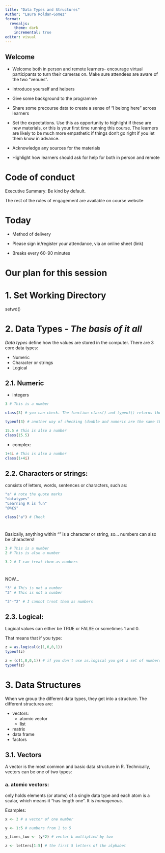 ```yaml
---
title: "Data Types and Structures"
Author: "Laura Roldan-Gomez"
format:
  revealjs: 
    theme: dark
    incremental: true
editor: visual
---
```


## Welcome

-   Welcome both in person and remote learners- encourage virtual participants to turn their cameras on. Make sure attendees are aware of the two "venues".

-   Introduce yourself and helpers 

-   Give some background to the programme

-   Share some precourse data to create a sense of "I belong here" across learners

-   Set the expectations. Use this as opportunity to highlight if these are new materials, or this is your first time running this course. The learners are likely to be much more empathetic if things don't go right if you let them know in advance.

-   Acknowledge any sources for the materials

-   Highlight how learners should ask for help for both in person and remote

# Code of conduct

Executive Summary: Be kind by default.

The rest of the rules of engagement are available on course website

# Today

-   Method of delivery

-   Please sign in/register your attendance, via an online sheet (link)

-   Breaks every 60-90 minutes

# Our plan for this session

# 1. Set Working Directory

setwd()

# 2. Data Types - *The basis of it all*

*Data types* define how the values are stored in the computer. There are 3 core data types:

-   Numeric
-   Character or strings
-   Logical

## 2.1. Numeric

-   integers

```r
3 # This is a number
```

```r
class(3) # you can check. The function class() and typeof() returns the datatype of an object
```

```r
typeof(3) # another way of checking (double and numeric are the same thing)
```

```r
15.5 # This is also a number
class(15.5)
```

-   complex:

```r
1+4i # This is also a number
class(1+4i)
```

## 2.2. Characters or strings:

consists of letters, words, sentences or characters, such as:

```r
"a" # note the quote marks
"datatypes"
"Learning R is fun"
"@%£$"

class("a") # Check
```

#
Basically, anything within "" is a character or string, so... numbers can also be characters!

```r
3 # This is a number
2 # This is also a number
```

```r
3-2 # I can treat them as numbers
```

# 

NOW...

```r
"3" # This is not a number
"2" # This is not a number
```

```r
"3"-"2" # I cannot treat them as numbers
```

## 2.3. Logical:

Logical values can either be TRUE or FALSE or sometimes 1 and 0.

That means that if you type:

```r
z = as.logical(c(1,0,0,1))
typeof(z)
```

```r
z = (c(1,0,0,1)) # if you don't use as.logical you get a set of numbers
typeof(z)
```

# 3. Data Structures

When we group the different data types, they get into a structure. The different structures are:

-   vectors:
    -   atomic vector
    -   list
-   matrix
-   data frame
-   factors

## 3.1. Vectors

A vector is the most common and basic data structure in R. Technically, vectors can be one of two types:

### a. atomic vectors:

only holds elements (or atoms) of a single data type and each atom is a scalar, which means it "has length one". It is *homogenous*.

Examples:

```r
x <- 3 # a vector of one number
```

```r
y <- 1:5 # numbers from 1 to 5
```

```r
y_times_two <- (y*2) # vector b multiplied by two
```

```r
z <- letters[1:5] # the first 5 letters of the alphabet
```

